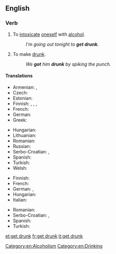 ==English==

===Verb===
{{en-verb|inf=to [[get]] [[drunk]]|gets drunk|getting drunk|got drunk|gotten drunk}}

# {{intransitive}} To [[intoxicate]] [[oneself]] with [[alcohol]].
#: ''I'm going out tonight to '''get drunk'''.''
# {{transitive}} To make [[drunk]].
#: ''We '''got''' him '''drunk''' by spiking the punch.''

====Translations====
{{trans-top|to intoxicate oneself with alcohol}}
* Armenian: {{t-|hy|հարբել|tr=harbel}}, {{t-|hy|արբենալ|tr=arbenal}}
* Czech: {{t-|cs|opít|alt=opít se}}
* Estonian: {{t|et|purju jääma}}
* Finnish: {{t-|fi|juopua}}, {{t+|fi|humaltua}}, {{t-|fi|tulla juovuksiin}},  {{t-|fi|tulla humalaan}}
* French: {{t+|fr|souler|alt=se souler}}
* German: {{t+|de|betrinken|alt=sich betrinken}}
* Greek: {{t+|el|μεθώ|tr=metho}}
{{trans-mid}}
* Hungarian: {{t|hu|berúg}}
* Lithuanian: {{t-|lt|nusigerti|xs=Lithuanian}}
* Romanian: {{t+|ro|se îmbăta|alt=a se îmbăta}}
* Russian: {{t|ru|напиваться|tr=napivát’sja}}
* Serbo-Croatian: {{t|sh|napiti|alt=nàpiti se}}, {{t|sh|opiti|alt=òpiti se}}
* Spanish: {{t+|es|emborracharse}}
* Turkish: {{t|tr|sarhoş olmak}}
* Welsh: {{t|cy|meddwi}}
{{trans-bottom}}

{{trans-top|transitive; to make drunk}}
* Finnish: {{t-|fi|juottaa}}
* French: {{t+|fr|souler}}
* German: {{t+|de|betrunken}} {{t+|de|machen}}, {{t|de|abfüllen}}
* Hungarian: {{t|hu|berúgat}}
* Italian: {{t-|it|ubriacarsi}}
{{trans-mid}}
* Romanian: {{t+|ro|îmbăta}}
* Serbo-Croatian: {{t-|hr|napiti|alt=nàpiti}}, {{t-|hr|opiti|alt=òpiti}}
* Spanish: {{t-|es|emborrachar}}
* Turkish: {{t|tr|sarhoş etmek}}
{{trans-bottom}}

[[Category:en:Alcoholism]]
[[Category:en:Drinking]]

[[et:get drunk]]
[[fr:get drunk]]
[[it:get drunk]]